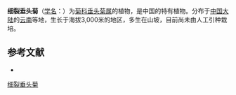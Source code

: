{{Speciesbox
| name = 细裂垂头菊
| status = 
| status_system = 
| image =
| genus = Cremanthodium
| species = dissectum
| authority = Griers.
}}

'''细裂垂头菊'''（[[学名|学名]]：{{lang|la|''Cremanthodium dissectum''}}）为[[菊科|菊科]][[垂头菊属|垂头菊属]]的植物，是中国的特有植物。分布于[[中国大陆|中国大陆]]的[[云南|云南]]等地，生长于海拔3,000米的地区，多生在山坡，目前尚未由人工引种栽培。

== 参考文献 ==
<div class="references-small">
* {{cite web| url =http://www.bioinfo.cn/db05/KmzwSpecies.php?action=view&id=4664| title =细裂垂头菊| work =《中国高等植物数据库全库》| publisher =中国科学院微生物研究所| author =昆明植物研究所| accessdate =2009-02-25| deadurl =yes| archiveurl =https://web.archive.org/web/20160305042831/http://www.bioinfo.cn/db05/KmzwSpecies.php?action=view&id=4664| archivedate =2016-03-05}}
</div>
{{Taxonbar|from=Q15231382}}

[[Category:垂头菊属|细裂垂头菊]]


{{植物小作品}}